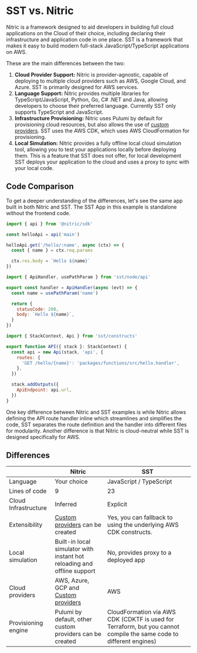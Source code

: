 
# SST vs. Nitric

Nitric is a framework designed to aid developers in building full cloud applications on the Cloud of their choice, including declaring their infrastructure and application code in one place.
SST is a framework that makes it easy to build modern full-stack JavaScript/TypeScript applications on AWS.

These are the main differences between the two:

1. **Cloud Provider Support:** Nitric is provider-agnostic, capable of deploying to multiple cloud providers such as AWS, Google Cloud, and Azure. SST is primarily designed for AWS services.
2. **Language Support:** Nitric provides multiple libraries for TypeScript/JavaScript, Python, Go, C# .NET and Java, allowing developers to choose their preferred language. Currently SST only supports TypeScript and JavaScript.
3. **Infrastructure Provisioning:** Nitric uses Pulumi by default for provisioning cloud resources, but also allows the use of [custom providers](/reference/providers/custom/building-custom-provider). SST uses the AWS CDK, which uses AWS CloudFormation for provisioning.
4. **Local Simulation:** Nitric provides a fully offline local cloud simulation tool, allowing you to test your applications locally before deploying them. This is a feature that SST does not offer, for local development SST deploys your application to the cloud and uses a proxy to sync with your local code.

## Code Comparison

To get a deeper understanding of the differences, let's see the same app built in both Nitric and SST. The SST App in this example is standalone without the frontend code.

<CodeGroup compare>

```javascript {{title: 'Nitric', label: 'hello.ts' }}
import { api } from '@nitric/sdk'

const helloApi = api('main')

helloApi.get('/hello/:name', async (ctx) => {
  const { name } = ctx.req.params

  ctx.res.body = `Hello ${name}`
})
```

```javascript {{title: 'SST', label: 'packages/functions/hello.ts'}}
import { ApiHandler, usePathParam } from 'sst/node/api'

export const handler = ApiHandler(async (evt) => {
  const name = usePathParam('name')

  return {
    statusCode: 200,
    body: `Hello ${name}`,
  }
})
```

```javascript {{title: 'SST', label: 'stacks/hello-stack.ts'}}
import { StackContext, Api } from 'sst/constructs'

export function API({ stack }: StackContext) {
  const api = new Api(stack, 'api', {
    routes: {
      'GET /hello/{name}': 'packages/functions/src/hello.handler',
    },
  })

  stack.addOutputs({
    ApiEndpoint: api.url,
  })
}
```

</CodeGroup>

One key difference between Nitric and SST examples is while Nitric allows defining the API route handler inline which streamlines and simplifies the code, SST separates the route definition and the handler into different files for modularity. Another difference is that Nitric is cloud-neutral while SST is designed specifically for AWS.

## Differences

|                      | Nitric                                                                                       | SST                                                                                                                 |
| -------------------- | -------------------------------------------------------------------------------------------- | ------------------------------------------------------------------------------------------------------------------- |
| Language             | Your choice                                                                                  | JavaScript / TypeScript                                                                                             |
| Lines of code        | 9                                                                                            | 23                                                                                                                  |
| Cloud Infrastructure | Inferred                                                                                     | Explicit                                                                                                            |
| Extensibility        | [Custom providers](/reference/providers/custom/building-custom-provider) can be created      | Yes, you can fallback to using the underlying AWS CDK constructs.                                                   |
| Local simulation     | Built-in local simulator with instant hot reloading and offline support                      | No, provides proxy to a deployed app                                                                                |
| Cloud providers      | AWS, Azure, GCP and [Custom providers](/reference/providers/custom/building-custom-provider) | AWS                                                                                                                 |
| Provisioning engine  | Pulumi by default, other custom providers can be created                                     | CloudFormation via AWS CDK (CDKTF is used for Terraform, but you cannot compile the same code to different engines) |

